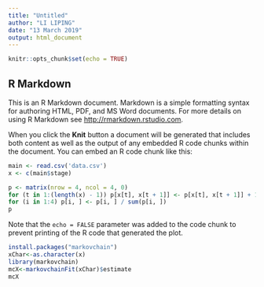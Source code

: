 ```yaml
---
title: "Untitled"
author: "LI LIPING"
date: "13 March 2019"
output: html_document
---
```


```r
knitr::opts_chunk$set(echo = TRUE)
```

## R Markdown

This is an R Markdown document. Markdown is a simple formatting syntax for authoring HTML, PDF, and MS Word documents. For more details on using R Markdown see <http://rmarkdown.rstudio.com>.

When you click the **Knit** button a document will be generated that includes both content as well as the output of any embedded R code chunks within the document. You can embed an R code chunk like this:

```r
main <- read.csv('data.csv')
x <- c(main$stage)

p <- matrix(nrow = 4, ncol = 4, 0)
for (t in 1:(length(x) - 1)) p[x[t], x[t + 1]] <- p[x[t], x[t + 1]] + 1
for (i in 1:4) p[i, ] <- p[i, ] / sum(p[i, ])
p
```

Note that the `echo = FALSE` parameter was added to the code chunk to prevent printing of the R code that generated the plot.
```r
install.packages("markovchain")
xChar<-as.character(x)
library(markovchain)
mcX<-markovchainFit(xChar)$estimate
mcX
```


